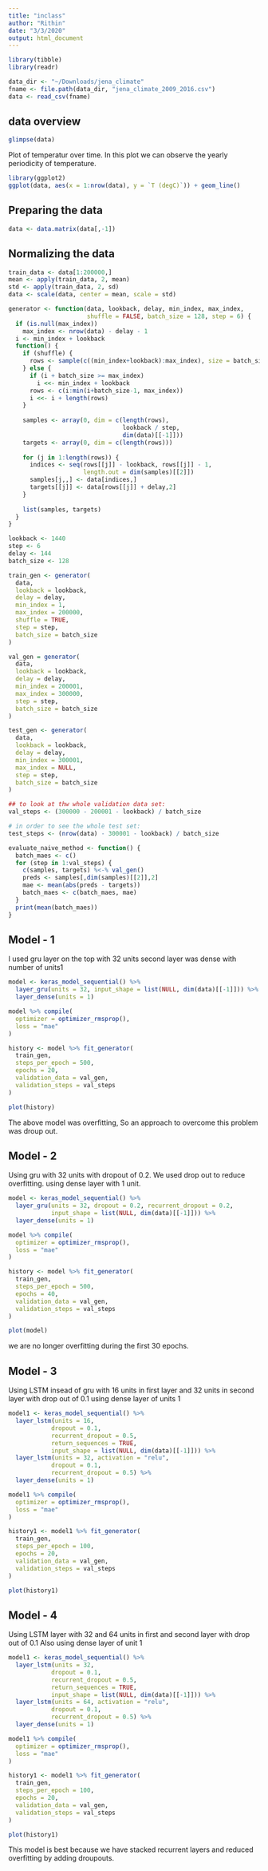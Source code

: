 ---
title: "inclass"
author: "Rithin"
date: "3/3/2020"
output: html_document
---

```{r}
library(tibble)
library(readr)

data_dir <- "~/Downloads/jena_climate"
fname <- file.path(data_dir, "jena_climate_2009_2016.csv")
data <- read_csv(fname)
```

## data overview

```{r}
glimpse(data)
```

Plot of temperatur over time. In this plot we can observe the yearly periodicity of temperature.

```{r}
library(ggplot2)
ggplot(data, aes(x = 1:nrow(data), y = `T (degC)`)) + geom_line()
```

## Preparing the data ##

```{r}
data <- data.matrix(data[,-1])
```

## Normalizing the data ##

```{r}
train_data <- data[1:200000,]
mean <- apply(train_data, 2, mean)
std <- apply(train_data, 2, sd)
data <- scale(data, center = mean, scale = std)
```

```{r}
generator <- function(data, lookback, delay, min_index, max_index,
                      shuffle = FALSE, batch_size = 128, step = 6) {
  if (is.null(max_index))
    max_index <- nrow(data) - delay - 1
  i <- min_index + lookback
  function() {
    if (shuffle) {
      rows <- sample(c((min_index+lookback):max_index), size = batch_size)
    } else {
      if (i + batch_size >= max_index)
        i <<- min_index + lookback
      rows <- c(i:min(i+batch_size-1, max_index))
      i <<- i + length(rows)
    }
    
    samples <- array(0, dim = c(length(rows), 
                                lookback / step,
                                dim(data)[[-1]]))
    targets <- array(0, dim = c(length(rows)))
                     
    for (j in 1:length(rows)) {
      indices <- seq(rows[[j]] - lookback, rows[[j]] - 1, 
                     length.out = dim(samples)[[2]])
      samples[j,,] <- data[indices,]
      targets[[j]] <- data[rows[[j]] + delay,2]
    }            
    
    list(samples, targets)
  }
}
```

```{r}
lookback <- 1440
step <- 6
delay <- 144
batch_size <- 128

train_gen <- generator(
  data,
  lookback = lookback,
  delay = delay,
  min_index = 1,
  max_index = 200000,
  shuffle = TRUE,
  step = step, 
  batch_size = batch_size
)

val_gen = generator(
  data,
  lookback = lookback,
  delay = delay,
  min_index = 200001,
  max_index = 300000,
  step = step,
  batch_size = batch_size
)

test_gen <- generator(
  data,
  lookback = lookback,
  delay = delay,
  min_index = 300001,
  max_index = NULL,
  step = step,
  batch_size = batch_size
)

## to look at thw whole validation data set:
val_steps <- (300000 - 200001 - lookback) / batch_size

# in order to see the whole test set:
test_steps <- (nrow(data) - 300001 - lookback) / batch_size
```

```{r}
evaluate_naive_method <- function() {
  batch_maes <- c()
  for (step in 1:val_steps) {
    c(samples, targets) %<-% val_gen()
    preds <- samples[,dim(samples)[[2]],2]
    mae <- mean(abs(preds - targets))
    batch_maes <- c(batch_maes, mae)
  }
  print(mean(batch_maes))
}
```

## Model - 1 ##

I used gru layer on the top with 32 units
second layer was dense with number of units1

```{r}
model <- keras_model_sequential() %>% 
  layer_gru(units = 32, input_shape = list(NULL, dim(data)[[-1]])) %>% 
  layer_dense(units = 1)

model %>% compile(
  optimizer = optimizer_rmsprop(),
  loss = "mae"
)

history <- model %>% fit_generator(
  train_gen,
  steps_per_epoch = 500,
  epochs = 20,
  validation_data = val_gen,
  validation_steps = val_steps
)
```

```{r}
plot(history)
```

The above model was overfitting, So an approach to overcome this problem was droup out.

## Model - 2 ##

Using gru with 32 units with dropout of 0.2.
We used drop out to reduce overfitting.
using dense layer with 1 unit.

```{r}
model <- keras_model_sequential() %>% 
  layer_gru(units = 32, dropout = 0.2, recurrent_dropout = 0.2,
            input_shape = list(NULL, dim(data)[[-1]])) %>% 
  layer_dense(units = 1)

model %>% compile(
  optimizer = optimizer_rmsprop(),
  loss = "mae"
)

history <- model %>% fit_generator(
  train_gen,
  steps_per_epoch = 500,
  epochs = 40,
  validation_data = val_gen,
  validation_steps = val_steps
)
```

```{r}
plot(model)
```

we are no longer overfitting during the first 30 epochs. 

## Model - 3 ##

Using LSTM insead of gru with 16 units in first layer and 32 units in second layer with drop out of 0.1
using dense layer of units 1

```{r}
model1 <- keras_model_sequential() %>% 
  layer_lstm(units = 16, 
            dropout = 0.1, 
            recurrent_dropout = 0.5,
            return_sequences = TRUE,
            input_shape = list(NULL, dim(data)[[-1]])) %>% 
  layer_lstm(units = 32, activation = "relu",
            dropout = 0.1,
            recurrent_dropout = 0.5) %>% 
  layer_dense(units = 1)

model1 %>% compile(
  optimizer = optimizer_rmsprop(),
  loss = "mae"
)

history1 <- model1 %>% fit_generator(
  train_gen,
  steps_per_epoch = 100,
  epochs = 20,
  validation_data = val_gen,
  validation_steps = val_steps
)
```

```{r}
plot(history1)
```

## Model - 4 ##

Using LSTM layer with 32 and 64 units in first and second layer with drop out of 0.1
Also using dense layer of unit 1

```{r}

model1 <- keras_model_sequential() %>% 
  layer_lstm(units = 32, 
            dropout = 0.1, 
            recurrent_dropout = 0.5,
            return_sequences = TRUE,
            input_shape = list(NULL, dim(data)[[-1]])) %>% 
  layer_lstm(units = 64, activation = "relu",
            dropout = 0.1,
            recurrent_dropout = 0.5) %>% 
  layer_dense(units = 1)

model1 %>% compile(
  optimizer = optimizer_rmsprop(),
  loss = "mae"
)

history1 <- model1 %>% fit_generator(
  train_gen,
  steps_per_epoch = 100,
  epochs = 20,
  validation_data = val_gen,
  validation_steps = val_steps
)

```

```{r}
plot(history1)
```

This model is best because we have stacked recurrent layers and reduced overfitting by adding droupouts.
